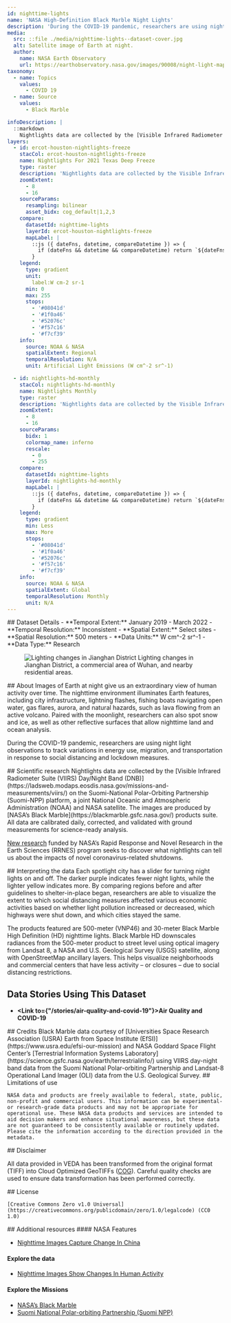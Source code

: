 ```yaml
---
id: nighttime-lights
name: 'NASA High-Definition Black Marble Night Lights'
description: 'During the COVID-19 pandemic, researchers are using night light observations to track variations in energy use, migration, and transportation in response to social distancing and lockdown measures.'
media:
  src: ::file ./media/nighttime-lights--dataset-cover.jpg
  alt: Satellite image of Earth at night.
  author:
    name: NASA Earth Observatory
    url: https://earthobservatory.nasa.gov/images/90008/night-light-maps-open-up-new-applications
taxonomy:
  - name: Topics
    values:
      - COVID 19
  - name: Source
    values:
      - Black Marble

infoDescription: |
  ::markdown
    Nightlights data are collected by the [Visible Infrared Radiometer Suite (VIIRS) Day/Night Band (DNB)](https://ladsweb.modaps.eosdis.nasa.gov/missions-and-measurements/viirs/) on the Suomi-National Polar-Orbiting Partnership (Suomi-NPP) platform, a joint National Oceanic and Atmospheric Administration (NOAA) and NASA satellite. The images are produced by [NASA’s Black Marble](https://blackmarble.gsfc.nasa.gov/) products suite. All data are calibrated daily, corrected, and validated with ground measurements for science-ready analysis.
layers:
  - id: ercot-houston-nightlights-freeze
    stacCol: ercot-houston-nightlights-freeze
    name: Nightlights For 2021 Texas Deep Freeze
    type: raster
    description: 'Nightlights data are collected by the Visible Infrared Radiometer Suite (VIIRS) Day/Night Band (DNB) on the Suomi-National Polar-Orbiting Partnership (Suomi-NPP) platform, a joint National Oceanic and Atmospheric Administration (NOAA) and NASA satellite.'
    zoomExtent:
      - 8
      - 16
    sourceParams:
      resampling: bilinear
      asset_bidx: cog_default|1,2,3
    compare:
      datasetId: nighttime-lights
      layerId: ercot-houston-nightlights-freeze
      mapLabel: |
        ::js ({ dateFns, datetime, compareDatetime }) => {
          if (dateFns && datetime && compareDatetime) return `${dateFns.format(datetime, 'dd LLL yyyy')} VS ${dateFns.format(compareDatetime, 'dd LLL yyyy')}`;
        }
    legend:
      type: gradient
      unit:
        label:W cm-2 sr-1
      min: 0
      max: 255
      stops:
        - '#08041d'
        - '#1f0a46'
        - '#52076c'
        - '#f57c16'
        - '#f7cf39'
    info:
      source: NOAA & NASA
      spatialExtent: Regional
      temporalResolution: N/A
      unit: Artificial Light Emissions (W cm^-2 sr^-1)

  - id: nightlights-hd-monthly
    stacCol: nightlights-hd-monthly
    name: Nightlights Monthly
    type: raster
    description: 'Nightlights data are collected by the Visible Infrared Radiometer Suite (VIIRS) Day/Night Band (DNB) on the Suomi-National Polar-Orbiting Partnership (Suomi-NPP) platform, a joint National Oceanic and Atmospheric Administration (NOAA) and NASA satellite.'
    zoomExtent:
      - 8
      - 16
    sourceParams:
      bidx: 1
      colormap_name: inferno
      rescale:
        - 0
        - 255
    compare:
      datasetId: nighttime-lights
      layerId: nightlights-hd-monthly
      mapLabel: |
        ::js ({ dateFns, datetime, compareDatetime }) => {
          if (dateFns && datetime && compareDatetime) return `${dateFns.format(datetime, 'LLL yyyy')} VS ${dateFns.format(compareDatetime, 'LLL yyyy')}`;
        }
    legend:
      type: gradient
      min: Less
      max: More
      stops:
        - '#08041d'
        - '#1f0a46'
        - '#52076c'
        - '#f57c16'
        - '#f7cf39'
    info:
      source: NOAA & NASA
      spatialExtent: Global
      temporalResolution: Monthly 
      unit: N/A
---
```


<Block>
  <Prose>
  ## Dataset Details
  - **Temporal Extent:** January 2019 - March 2022
  - **Temporal Resolution:** Inconsistent
  - **Spatial Extent:** Select sites
  - **Spatial Resolution:** 500 meters
  - **Data Units:** W cm^-2 sr^-1
  - **Data Type:** Research
  </Prose>
<Figure>
  <Image
  src={new URL('./media/nighttime-lights--wuhan-bef-after.png', import.meta.url).href}
  alt='Lighting changes in Jianghan District'
  />
  <Caption 
    attrAuthor='NASA' 
    attrUrl='https://nasa.gov/'
  >
    Lighting changes in Jianghan District, a commercial area of Wuhan, and nearby residential areas.
  </Caption> 
</Figure>
</Block>

<Block>
  <Prose>
  ## About
  Images of Earth at night give us an extraordinary view of human activity over time. The nighttime environment illuminates Earth features, including city infrastructure, lightning flashes, fishing boats navigating open water, gas flares, aurora, and natural hazards, such as lava flowing from an active volcano. Paired with the moonlight, researchers can also spot snow and ice, as well as other reflective surfaces that allow nighttime land and ocean analysis.

  During the COVID-19 pandemic, researchers are using night light observations to track variations in energy use, migration, and transportation in response to social distancing and lockdown measures.
  </Prose>
</Block>

<Block>
  <Prose>
  ## Scientific research
  Nightlights data are collected by the [Visible Infrared Radiometer Suite (VIIRS) Day/Night Band (DNB)](https://ladsweb.modaps.eosdis.nasa.gov/missions-and-measurements/viirs/) on the Suomi-National Polar-Orbiting Partnership (Suomi-NPP) platform, a joint National Oceanic and Atmospheric Administration (NOAA) and NASA satellite. The images are produced by [NASA’s Black Marble](https://blackmarble.gsfc.nasa.gov/) products suite. All data are calibrated daily, corrected, and validated with ground measurements for science-ready analysis.

  [New research](https://science.nasa.gov/earth-science/rrnes-awards) funded by NASA’s Rapid Response and Novel Research in the Earth Sciences (RRNES) program seeks to discover what nightlights can tell us about the impacts of novel coronavirus-related shutdowns.
  </Prose>
</Block>

<Block>
  <Prose>
  ## Interpreting the data
  Each spotlight city has a slider for turning night lights on and off. The darker purple indicates fewer night lights, while the lighter yellow indicates more. By comparing regions before and after guidelines to shelter-in-place began, researchers are able to visualize the extent to which social distancing measures affected various economic activities based on whether light pollution increased or decreased, which highways were shut down, and which cities stayed the same.

  The products featured are 500-meter (VNP46) and 30-meter Black Marble High Definition (HD) nighttime lights. Black Marble HD downscales radiances from the 500-meter product to street level using optical imagery from Landsat 8, a NASA and U.S. Geological Survey (USGS) satellite, along with OpenStreetMap ancillary layers. This helps visualize neighborhoods and commercial centers that have less activity – or closures – due to social distancing restrictions.
  </Prose>
</Block>




<Block>
  <Prose>
  
  ## Data Stories Using This Dataset
  
  - **<Link to={"/stories/air-quality-and-covid-19"}>Air Quality and COVID-19</Link>**<br />
  </Prose>
</Block>


<Block>
  <Prose>
  ## Credits
  Black Marble data courtesy of [Universities Space Research Association (USRA) Earth from Space Institute (EfSI)](https://www.usra.edu/efsi-our-mission) and NASA Goddard Space Flight Center’s [Terrestrial Information Systems Laboratory](https://science.gsfc.nasa.gov/earth/terrestrialinfo/) using VIIRS day-night band data from the Suomi National Polar-orbiting Partnership and Landsat-8 Operational Land Imager (OLI) data from the U.S. Geological Survey.
  </Prose>
</Block>


<Block>
  <Prose>
    ## Limitations of use

    NASA data and products are freely available to federal, state, public, non-profit and commercial users. This information can be experimental- or research-grade data products and may not be appropriate for operational use. These NASA data products and services are intended to aid decision makers and enhance situational awareness, but these data are not guaranteed to be consistently available or routinely updated. Please cite the information according to the direction provided in the metadata.
  </Prose>
</Block>


<Block>
  <Prose>
  ## Disclaimer

  All data provided in VEDA has been transformed from the original format (TIFF) into Cloud Optimized GeoTIFFs ([COG](https://www.cogeo.org)). Careful quality checks are used to ensure data transformation has been performed correctly.  
  </Prose>
</Block>


<Block>
  <Prose>
    ## License

    [Creative Commons Zero v1.0 Universal](https://creativecommons.org/publicdomain/zero/1.0/legalcode) (CC0 1.0)
  </Prose>
</Block>


<Block>
  <Prose>
  ## Additional resources
  #### NASA Features

  * [Nighttime Images Capture Change In China](https://earthobservatory.nasa.gov/images/146481/nighttime-images-capture-change-in-china)

  #### Explore the data

  * [Nighttime Images Show Changes In Human Activity](https://earthdata.nasa.gov/learn/articles/feature-articles/nighttime-images-wuhan)

  #### Explore the Missions

  * [NASA’s Black Marble](https://blackmarble.gsfc.nasa.gov/)
  * [Suomi National Polar-orbiting Partnership (Suomi NPP)](https://www.nasa.gov/mission_pages/NPP/main/index.html)
  </Prose>
</Block>
